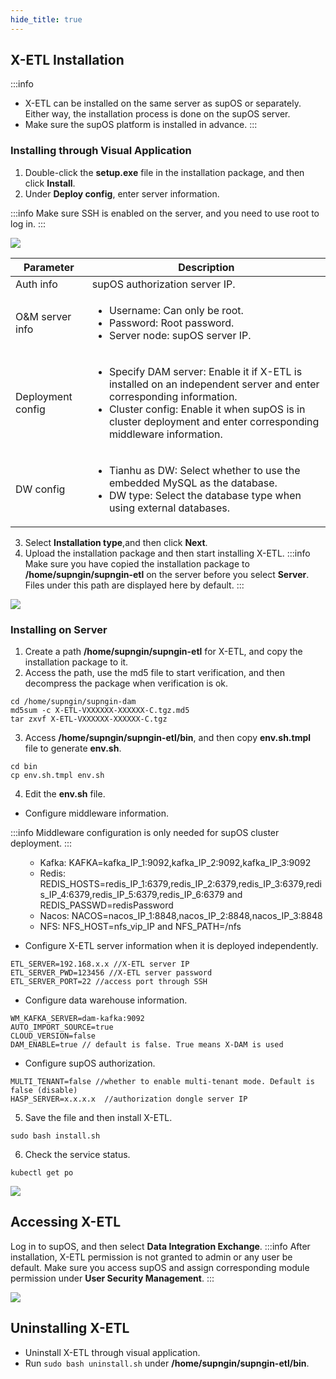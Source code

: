 ```yaml
---
hide_title: true
---
```


## X-ETL Installation
:::info
- X-ETL can be installed on the same server as supOS or separately. Either way, the installation process is done on the supOS server.
- Make sure the supOS platform is installed in advance.
:::

### Installing through Visual Application
1. Double-click the **setup.exe** file in the installation package, and then click **Install**.
2. Under **Deploy config**, enter server information.

:::info
Make sure SSH is enabled on the server, and you need to use root to log in.
:::

![](https://wordpressfreezonex.oss-cn-hangzhou.aliyuncs.com/supDAM/2.png)

<table>
  <thead>
    <tr>
      <th>Parameter</th>
      <th>Description</th>
    </tr>
  </thead>
  <tbody>
    <tr>
      <td>Auth info</td>
      <td>supOS authorization server IP.</td>
    </tr>
    <tr>
      <td>O&M server info</td>
      <td>

- Username: Can only be root.
- Password: Root password.
- Server node: supOS server IP.

</td>
    </tr>
    <tr>
      <td>Deployment config</td>
      <td>

- Specify DAM server: Enable it if X-ETL is installed on an independent server and enter corresponding information.
- Cluster config: Enable it when supOS is in cluster deployment and enter corresponding middleware information.

</td>
    </tr>
    <tr>
      <td>DW config</td>
      <td>

- Tianhu as DW: Select whether to use the embedded MySQL as the database.
- DW type: Select the database type when using external databases.

</td>
    </tr>
  </tbody>
</table>

3. Select **Installation type**,and then click **Next**.
4. Upload the installation package and then start installing X-ETL.
:::info
Make sure you have copied the installation package to **/home/supngin/supngin-etl** on the server before you select **Server**. Files under this path are displayed here by default.
:::

![](https://wordpressfreezonex.oss-cn-hangzhou.aliyuncs.com/supDAM/3.png)




### Installing on Server
1. Create a path **/home/supngin/supngin-etl** for X-ETL, and copy the installation package to it.
2. Access the path, use the md5 file to start verification, and then decompress the package when verification is ok.
```
cd /home/supngin/supngin-dam
md5sum -c X-ETL-VXXXXXX-XXXXXX-C.tgz.md5
tar zxvf X-ETL-VXXXXXX-XXXXXX-C.tgz
```
3. Access **/home/supngin/supngin-etl/bin**, and then copy **env.sh.tmpl** file to generate **env.sh**.
```
cd bin
cp env.sh.tmpl env.sh
```
4. Edit the **env.sh** file.
- Configure middleware information.

:::info
Middleware configuration is only needed for supOS cluster deployment.
:::

<ul>
<ul>
<li>Kafka: KAFKA=kafka_IP_1:9092,kafka_IP_2:9092,kafka_IP_3:9092</li>
<li>Redis: REDIS_HOSTS=redis_IP_1:6379,redis_IP_2:6379,redis_IP_3:6379,redis_IP_4:6379,redis_IP_5:6379,redis_IP_6:6379 and REDIS_PASSWD=redisPassword</li>
<li>Nacos: NACOS=nacos_IP_1:8848,nacos_IP_2:8848,nacos_IP_3:8848</li>
<li>NFS: NFS_HOST=nfs_vip_IP and NFS_PATH=/nfs</li>
</ul>
</ul>

- Configure X-ETL server information when it is deployed independently.
```
ETL_SERVER=192.168.x.x //X-ETL server IP
ETL_SERVER_PWD=123456 //X-ETL server password
ETL_SERVER_PORT=22 //access port through SSH
```

- Configure data warehouse information.

```
WM_KAFKA_SERVER=dam-kafka:9092
AUTO_IMPORT_SOURCE=true
CLOUD_VERSION=false
DAM_ENABLE=true // default is false. True means X-DAM is used
```

- Configure supOS authorization.
```
MULTI_TENANT=false //whether to enable multi-tenant mode. Default is false (disable)
HASP_SERVER=x.x.x.x  //authorization dongle server IP 
```

5. Save the file and then install X-ETL.
```
sudo bash install.sh
```

6. Check the service status.
```
kubectl get po
```

![](https://wordpressfreezonex.oss-cn-hangzhou.aliyuncs.com/supETL/1.png)


## Accessing X-ETL
Log in to supOS, and then select **Data Integration Exchange**.
:::info
After installation, X-ETL permission is not granted to admin or any user be default. Make sure you access supOS and assign corresponding module permission under **User Security Management**.
:::

![](https://wordpressfreezonex.oss-cn-hangzhou.aliyuncs.com/supETL/2.png)


## Uninstalling X-ETL
- Uninstall X-ETL through visual application.
- Run `sudo bash uninstall.sh` under **/home/supngin/supngin-etl/bin**.
